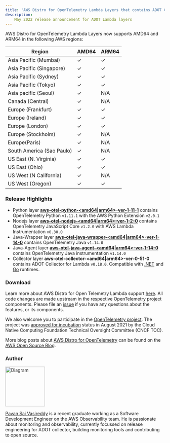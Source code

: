 ```yaml
---
title: 'AWS Distro for OpenTelemetry Lambda Layers that contains ADOT Collector v0.18.0 are now available'
description:
    May 2022 release announcement for ADOT Lambda layers
---
```



<SectionSeparator />

AWS Distro for OpenTelemetry Lambda Layers now supports AMD64 and ARM64 in the following AWS regions:

|Region                   | AMD64 | ARM64 |
|-------------------------|-------|-------|
|Asia Pacific (Mumbai)    |  ✓    |  ✓    |
|Asia Pacific (Singapore) |  ✓    |  ✓    |
|Asia Pacific (Sydney)    |  ✓    |  ✓    |
|Asia Pacific (Tokyo)     |  ✓    |  ✓    |
|Asia pacific (Seoul)     |  ✓    | N/A   |
|Canada (Central)         |  ✓    | N/A   |
|Europe (Frankfurt)       |  ✓    |  ✓    |
|Europe (Ireland)         |  ✓    |  ✓    |
|Europe (London)          |  ✓    |  ✓    |
|Europe (Stockholm)       |  ✓    | N/A   |
|Europe(Paris)            |  ✓    | N/A   |
|South America (Sao Paulo)|  ✓    | N/A   |
|US East (N. Virginia)    |  ✓    |  ✓    |
|US East (Ohio)           |  ✓    |  ✓    |
|US West (N California)   |  ✓    | N/A   |
|US West (Oregon)         |  ✓    |  ✓    |

<SectionSeparator />

### Release Highlights

- Python layer [**aws-otel-python-<amd64|arm64>-ver-1-11-1**](https://aws-otel.github.io/docs/getting-started/lambda/lambda-python) contains OpenTelemetry Python `v1.11.1` with the AWS Python Extension `v2.0.1`
- Nodejs layer [**aws-otel-nodejs-<amd64|arm64>-ver-1-2-0**](https://aws-otel.github.io/docs/getting-started/lambda/lambda-js) contains OpenTelemetry JavaScript Core `v1.2.0` with AWS Lambda Instrumentation `v0.30.0`
- Java-Wrapper layer [**aws-otel-java-wrapper-<amd64|arm64>-ver-1-14-0**](https://aws-otel.github.io/docs/getting-started/lambda/lambda-java) contains OpenTelemetry Java `v1.14.0`
- Java-Agent layer [**aws-otel-java-agent-<amd64|arm64>-ver-1-14-0**](https://aws-otel.github.io/docs/getting-started/lambda/lambda-java-auto-instr) contains OpenTelemetry Java instrumentation `v1.14.0`
- Collector layer **aws-otel-collector-<amd64|arm64>-ver-0-51-0** contains ADOT Collector for Lambda `v0.18.0`. Compatible with [.NET](https://aws-otel.github.io/docs/getting-started/lambda/lambda-dotnet) and [Go](https://aws-otel.github.io/docs/getting-started/lambda/lambda-go) runtimes.

### Download

Learn more about AWS Distro for Open Telemetry Lambda support [here](https://aws-otel.github.io/docs/getting-started/lambda). All code changes are made upstream in the respective OpenTelemetry project components. Please file an [issue](https://github.com/aws-observability/aws-otel-community/issues) if you have any questions about the features, or its components.

We also welcome you to participate in the [OpenTelemetry project](https://github.com/open-telemetry). The project was [approved for incubation](https://www.cncf.io/blog/2021/08/26/opentelemetry-becomes-a-cncf-incubating-project/) status in August 2021 by the Cloud Native Computing Foundation Technical Oversight Committee (CNCF TOC).

More blog posts about 
[AWS Distro for OpenTelemetry](https://aws.amazon.com/blogs/opensource/category/management-tools/aws-distro-for-opentelemetry/) can be found on the 
[AWS Open Source Blog](https://aws.amazon.com/blogs/opensource/category/management-tools/aws-distro-for-opentelemetry/).



### Author

<img src={vasivasireddy} alt="Diagram" style="width: 125px;" />

[Pavan Sai Vasireddy](https://github.com/vasireddy99) is a recent graduate working as a Software Development Engineer on the AWS Observability team. He is passionate about monitoring and observability, currently focussed on release engineering for ADOT collector, building monitoring tools and contributing to open source.
